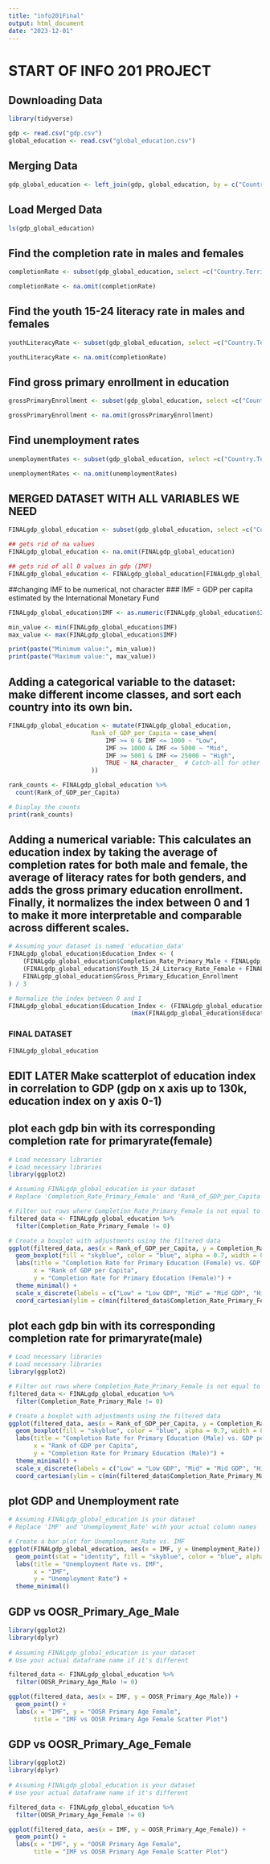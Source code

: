 ```yaml
---
title: "info201Final"
output: html_document
date: "2023-12-01"
---
```


# START OF INFO 201 PROJECT 
## Downloading Data
```r
library(tidyverse)

gdp <- read.csv("gdp.csv")
global_education <- read.csv("global_education.csv")
```

## Merging Data
```r
gdp_global_education <- left_join(gdp, global_education, by = c("Country.Territory" = "Countries.and.areas"))
```

## Load Merged Data
```r
ls(gdp_global_education)
```

## Find the completion rate in males and females
```r
completionRate <- subset(gdp_global_education, select =c("Country.Territory", "Completion_Rate_Primary_Male", "Completion_Rate_Primary_Female", "OOSR_Primary_Age_Male","OOSR_Primary_Age_Female"))

completionRate <- na.omit(completionRate)
```


## Find the youth 15-24 literacy rate in males and females 
```r
youthLiteracyRate <- subset(gdp_global_education, select =c("Country.Territory", "Youth_15_24_Literacy_Rate_Female", "Youth_15_24_Literacy_Rate_Male"))

youthLiteracyRate <- na.omit(completionRate)
```


## Find gross primary enrollment in education 
```r
grossPrimaryEnrollment <- subset(gdp_global_education, select =c("Country.Territory", "Gross_Primary_Education_Enrollment"))

grossPrimaryEnrollment <- na.omit(grossPrimaryEnrollment)
```

## Find unemployment rates
```r
unemploymentRates <- subset(gdp_global_education, select =c("Country.Territory", "Unemployment_Rate"))

unemploymentRates <- na.omit(unemploymentRates)
```

## MERGED DATASET WITH ALL VARIABLES WE NEED
```r
FINALgdp_global_education <- subset(gdp_global_education, select =c("Country.Territory", "IMF", "Completion_Rate_Primary_Male", "Completion_Rate_Primary_Female", "Youth_15_24_Literacy_Rate_Female", "Youth_15_24_Literacy_Rate_Male", "Gross_Primary_Education_Enrollment", "Unemployment_Rate", "OOSR_Primary_Age_Male", "OOSR_Primary_Age_Female"  ))

## gets rid of na values
FINALgdp_global_education <- na.omit(FINALgdp_global_education)

## gets rid of all 0 values in gdp (IMF)
FINALgdp_global_education <- FINALgdp_global_education[FINALgdp_global_education$IMF != 0, ]
```

##changing IMF to be numerical, not character
### IMF = GDP per capita estimated by the International Monetary Fund
```r
FINALgdp_global_education$IMF <- as.numeric(FINALgdp_global_education$IMF)

min_value <- min(FINALgdp_global_education$IMF)
max_value <- max(FINALgdp_global_education$IMF)

print(paste("Minimum value:", min_value))
print(paste("Maximum value:", max_value))
```

## Adding a categorical variable to the dataset: make different income classes, and sort each country into its own bin.

```r
FINALgdp_global_education <- mutate(FINALgdp_global_education,
                       Rank_of_GDP_per_Capita = case_when(
                           IMF >= 0 & IMF <= 1000 ~ "Low",
                           IMF >= 1000 & IMF <= 5000 ~ "Mid",
                           IMF >= 5001 & IMF <= 25000 ~ "High",
                           TRUE ~ NA_character_  # Catch-all for other cases
                       ))

rank_counts <- FINALgdp_global_education %>%
  count(Rank_of_GDP_per_Capita)

# Display the counts
print(rank_counts)

```

## Adding a numerical variable: This calculates an education index by taking the average of completion rates for both male and female, the average of literacy rates for both genders, and adds the gross primary education enrollment. Finally, it normalizes the index between 0 and 1 to make it more interpretable and comparable across different scales.

```r
# Assuming your dataset is named 'education_data'
FINALgdp_global_education$Education_Index <- (
    (FINALgdp_global_education$Completion_Rate_Primary_Male + FINALgdp_global_education$Completion_Rate_Primary_Female) / 2 +
    (FINALgdp_global_education$Youth_15_24_Literacy_Rate_Female + FINALgdp_global_education$Youth_15_24_Literacy_Rate_Male) / 2 +
    FINALgdp_global_education$Gross_Primary_Education_Enrollment
) / 3

# Normalize the index between 0 and 1
FINALgdp_global_education$Education_Index <- (FINALgdp_global_education$Education_Index - min(FINALgdp_global_education$Education_Index)) /
                                  (max(FINALgdp_global_education$Education_Index) - min(FINALgdp_global_education$Education_Index))
```

### FINAL DATASET
```r
FINALgdp_global_education
```

## EDIT LATER Make scatterplot of education index in correlation to GDP (gdp on x axis up to 130k, education index on y axis 0-1)


## plot each gdp bin with its corresponding completion rate for primaryrate(female)
```r
# Load necessary libraries
# Load necessary libraries
library(ggplot2)

# Assuming FINALgdp_global_education is your dataset
# Replace 'Completion_Rate_Primary_Female' and 'Rank_of_GDP_per_Capita' with your actual column names

# Filter out rows where Completion_Rate_Primary_Female is not equal to 0
filtered_data <- FINALgdp_global_education %>%
  filter(Completion_Rate_Primary_Female != 0)

# Create a boxplot with adjustments using the filtered data
ggplot(filtered_data, aes(x = Rank_of_GDP_per_Capita, y = Completion_Rate_Primary_Female)) +
  geom_boxplot(fill = "skyblue", color = "blue", alpha = 0.7, width = 0.5) +
  labs(title = "Completion Rate for Primary Education (Female) vs. GDP per Capita Rank",
       x = "Rank of GDP per Capita",
       y = "Completion Rate for Primary Education (Female)") +
  theme_minimal() +
  scale_x_discrete(labels = c("Low" = "Low GDP", "Mid" = "Mid GDP", "High" = "High GDP")) +
  coord_cartesian(ylim = c(min(filtered_data$Completion_Rate_Primary_Female), max(filtered_data$Completion_Rate_Primary_Female)))
```


## plot each gdp bin with its corresponding completion rate for primaryrate(male) 
```r
# Load necessary libraries
# Load necessary libraries
library(ggplot2)

# Filter out rows where Completion_Rate_Primary_Female is not equal to 0
filtered_data <- FINALgdp_global_education %>%
  filter(Completion_Rate_Primary_Male != 0)

# Create a boxplot with adjustments using the filtered data
ggplot(filtered_data, aes(x = Rank_of_GDP_per_Capita, y = Completion_Rate_Primary_Male)) +
  geom_boxplot(fill = "skyblue", color = "blue", alpha = 0.7, width = 0.5) +
  labs(title = "Completion Rate for Primary Education (Male) vs. GDP per Capita Rank",
       x = "Rank of GDP per Capita",
       y = "Completion Rate for Primary Education (Male)") +
  theme_minimal() +
  scale_x_discrete(labels = c("Low" = "Low GDP", "Mid" = "Mid GDP", "High" = "High GDP")) +
  coord_cartesian(ylim = c(min(filtered_data$Completion_Rate_Primary_Male), max(filtered_data$Completion_Rate_Primary_Male)))
```

## plot GDP and Unemployment rate 
```r
# Assuming FINALgdp_global_education is your dataset
# Replace 'IMF' and 'Unemployment_Rate' with your actual column names

# Create a bar plot for Unemployment_Rate vs. IMF
ggplot(FINALgdp_global_education, aes(x = IMF, y = Unemployment_Rate)) +
  geom_point(stat = "identity", fill = "skyblue", color = "blue", alpha = 0.7) +
  labs(title = "Unemployment Rate vs. IMF",
       x = "IMF",
       y = "Unemployment Rate") +
  theme_minimal()

```

## GDP vs OOSR_Primary_Age_Male
```r
library(ggplot2)
library(dplyr)
    
# Assuming FINALgdp_global_education is your dataset
# Use your actual dataframe name if it's different

filtered_data <- FINALgdp_global_education %>%
  filter(OOSR_Primary_Age_Male != 0)

ggplot(filtered_data, aes(x = IMF, y = OOSR_Primary_Age_Male)) +
  geom_point() +
  labs(x = "IMF", y = "OOSR Primary Age Female",
       title = "IMF vs OOSR Primary Age Female Scatter Plot")

```


## GDP vs OOSR_Primary_Age_Female
```r
library(ggplot2)
library(dplyr)
    
# Assuming FINALgdp_global_education is your dataset
# Use your actual dataframe name if it's different

filtered_data <- FINALgdp_global_education %>%
  filter(OOSR_Primary_Age_Female != 0)

ggplot(filtered_data, aes(x = IMF, y = OOSR_Primary_Age_Female)) +
  geom_point() +
  labs(x = "IMF", y = "OOSR Primary Age Female",
       title = "IMF vs OOSR Primary Age Female Scatter Plot")

```
